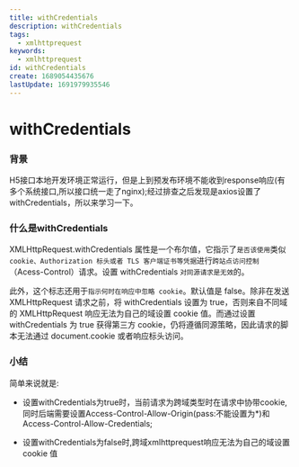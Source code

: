 ```yaml
---
title: withCredentials
description: withCredentials
tags:
  - xmlhttprequest
keywords:
  - xmlhttprequest
id: withCredentials
create: 1689054435676
lastUpdate: 1691979935546
---
```


# withCredentials


### 背景
H5接口本地开发环境正常运行，但是上到预发布环境不能收到response响应(有多个系统接口,所以接口统一走了nginx);经过排查之后发现是axios设置了withCredentials，所以来学习一下。


### 什么是withCredentials
XMLHttpRequest.withCredentials 属性是一个布尔值，它指示了`是否该使用`类似 `cookie、Authorization 标头或者 TLS 客户端证书等凭据`进行`跨站点访问控制`（Acess-Control）请求。设置 withCredentials `对同源请求是无效`的。

此外，这个标志还用于`指示何时在响应中忽略 cookie`。默认值是 false。除非在发送 XMLHttpRequest 请求之前，将 withCredentials 设置为 true，否则来自不同域的 XMLHttpRequest 响应无法为自己的域设置 cookie 值。而通过设置 withCredentials 为 true 获得第三方 cookie，仍将遵循同源策略，因此请求的脚本无法通过 document.cookie 或者响应标头访问。

### 小结
简单来说就是:
- 设置withCredentials为true时，当前请求为跨域类型时在请求中协带cookie,同时后端需要设置Access-Control-Allow-Origin(pass:不能设置为*)和Access-Control-Allow-Credentials;

- 设置withCredentials为false时,跨域xmlhttprequest响应无法为自己的域设置 cookie 值
